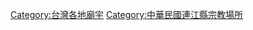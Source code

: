 {{Commons_category}}

[[Category:台灣各地廟宇|Category:台灣各地廟宇]]
[[Category:中華民國連江縣宗教場所|Category:中華民國連江縣宗教場所]]